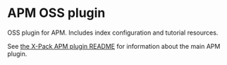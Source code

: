 # APM OSS plugin

OSS plugin for APM. Includes index configuration and tutorial resources.

See [the X-Pack APM plugin README](../../../x-pack/plugins/apm/readme.md) for information about the main APM plugin.
